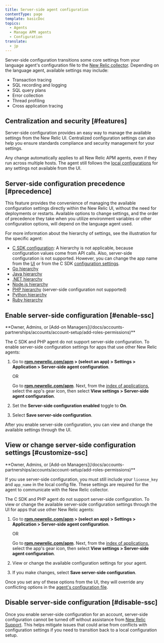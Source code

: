 ```yaml
---
title: Server-side agent configuration
contentType: page
template: basicDoc
topics:
  - Agents
  - Manage APM agents
  - Configuration
translate:
  - jp
---
```


Server-side configuration transitions some core settings from your language agent's configuration file to the [New Relic collector](/docs/accounts-partnerships/education/getting-started-new-relic/glossary#collector). Depending on the language agent, available settings may include:

* Transaction tracing
* SQL recording and logging
* SQL query plans
* Error collection
* Thread profiling
* Cross application tracing

## Centralization and security [#features]

Server-side configuration provides an easy way to manage the available settings from the New Relic UI. Centralized configuration settings can also help you ensure standards compliance and security management for your settings.

Any change automatically applies to all New Relic APM agents, even if they run across multiple hosts. The agent still follows the [local configurations](/docs/agents/manage-apm-agents/configuration/configure-agent) for any settings not available from the UI.

## Server-side configuration precedence [#precedence]

This feature provides the convenience of managing the available configuration settings directly within the New Relic UI, without the need for deployments or restarts. Available options to change settings, and the order of precedence they take when you utilize environment variables or other configuration options, will depend on the language agent used.

For more information about the hierarchy of settings, see the illustration for the specific agent:

* [C SDK configuration](/docs/agents/c-sdk/install-configure/c-sdk-configuration): A hierarchy is not applicable, because configuration values come from API calls. Also, server-side configuration is not supported. However, you can change the app name from the [UI](/docs/agents/c-sdk/install-configure/c-sdk-configuration#change-ui) or from the C SDK [configuration settings](/docs/agents/c-sdk/install-configure/c-sdk-configuration#change-app-name).
* [Go hierarchy](/docs/agents/go-agent/instrumentation/go-agent-configuration#options)
* [Java hierarchy](/docs/agents/java-agent/configuration/java-agent-configuration-config-file#config-options-precedence)
* [.NET hierarchy](/docs/agents/net-agent/installation-configuration/net-agent-configuration#config-options-precedence)
* [Node.js hierarchy](/docs/agents/nodejs-agent/installation-configuration/configuring-nodejs#hierarchy)
* [PHP hierarchy](/docs/agents/php-agent/configuration/php-agent-configuration#config-options-precedence) (server-side configuration not supported)
* [Python hierarchy](/docs/agents/python-agent/installation-configuration/python-agent-configuration#options)
* [Ruby hierarchy](/docs/agents/ruby-agent/installation-configuration/ruby-agent-configuration#Options)

## Enable server-side configuration [#enable-ssc]

<Callout variant="tip">
  **Owner, Admins, or [Add-on Managers](/docs/accounts-partnerships/accounts/account-setup/add-roles-permissions)**
</Callout>

The C SDK and PHP agent do not support server-side configuration. To enable server-side configuration settings for apps that use other New Relic agents:

1. Go to **[rpm.newrelic.com/apm](https://rpm.newrelic.com/apm) > (select an app) > Settings > Application > Server-side agent configuration**.

   OR

   Go to **[rpm.newrelic.com/apm](https://rpm.newrelic.com/apm)**. Next, from the [index of applications](/docs/apm/applications-menu/monitoring/view-your-applications-index), select the app's gear <Icon name="fe-settings"/>
   icon, then select **View settings > Server-side agent configuration**.
2. Set the **Server-side configuration enabled** toggle to **On**.
3. Select **Save server-side configuration**.

After you enable server-side configuration, you can view and change the available settings through the UI.

## View or change server-side configuration settings [#customize-ssc]

<Callout variant="tip">
  **Owner, Admins, or [Add-on Managers](/docs/accounts-partnerships/accounts/account-setup/add-roles-permissions)**
</Callout>

If you use server-side configuration, you must still include your `license_key` and `app_name` in the local config file. These settings are required for the agent to communicate with the New Relic collector.

The C SDK and PHP agent do not support server-side configuration. To view or change the available server-side configuration settings through the UI for apps that use other New Relic agents:

1. Go to **[rpm.newrelic.com/apm](https://rpm.newrelic.com/apm) > (select an app) > Settings > Application > Server-side agent configuration**.

   OR

   Go to **[rpm.newrelic.com/apm](https://rpm.newrelic.com/apm)**. Next, from the [index of applications](/docs/apm/applications-menu/monitoring/view-your-applications-index), select the app's gear <Icon name="fe-settings"/>
   icon, then select **View settings > Server-side agent configuration**.
2. View or change the available configuration settings for your agent.
3. If you make changes, select **Save server-side configuration**.

Once you set any of these options from the UI, they will override any conflicting options in the [agent's configuration file](#precedence).

## Disable server-side configuration [#disable-ssc]

Once you enable server-side configuration for an account, server-side configuration cannot be turned off without assistance from [New Relic Support](http://support.newrelic.com). This helps mitigate issues that could arise from conflicts with configuration settings if you need to transition back to a local configuration setup.
